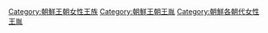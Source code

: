 [[Category:朝鮮王朝女性王族|Category:朝鮮王朝女性王族]]
[[Category:朝鮮王朝王胤|Category:朝鮮王朝王胤]]
[[Category:朝鮮各朝代女性王胤|Category:朝鮮各朝代女性王胤]]
